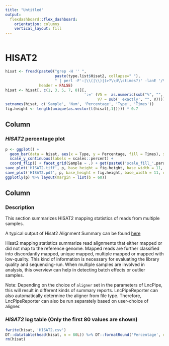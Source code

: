 ```yaml
---
title: "Untitled"
output: 
  flexdashboard::flex_dashboard:
    orientation: columns
    vertical_layout: fill
---
```


```r
```

HISAT2 {data-navmenu="Aligning"}
=====================================

```r
hisat <- fread(paste0("grep -H '' ",
                      paste(type.list$Hisat2, collapse=" "),
                      " | perl -F':|\\(|\\)|(>?\\d\\stimes?)' -lanE '/%/ and /aligned/ ? say join qq{\t}, @F : next'"),
               header = FALSE)
hisat <- hisat[, c(1, 3, 5, 7, 8)][,
                                   ':=' (V5 =  as.numeric(sub("%", "", V5, fixed = TRUE)) / 100,
                                         V7 = sub(' exactly', "", V7))][, V1 := tstrsplit(V1, .Platform$file.sep)[[length(tstrsplit(V1, .Platform$file.sep))]]][, V1 := tstrsplit(V1, '[._]')[[1]]]
setnames(hisat, c('Sample', 'Num', 'Percentage', 'Type', 'Times'))
fig.height <- length(unique(as.vector(t(hisat[,1])))) * 0.7
```

Column
-------------------------------------

### *HISAT2* percentage plot

```r
p <- ggplot() +
  geom_bar(data = hisat, aes(x = Type, y = Percentage, fill = Times), stat = 'identity') +
  scale_y_continuous(labels = scales::percent) +
  coord_flip() + facet_grid(Sample ~ .) + get(paste0('scale_fill_',params$theme))()
save_plot('HISAT2.tiff', p, base_height = fig.height, base_width = 11, dpi = 300, compression = 'lzw')
save_plot('HISAT2.pdf', p, base_height = fig.height, base_width = 11, dpi = 300)
ggplotly(p) %>% layout(margin = list(b = 60))
```

Column
-------------------------------------

### Description

This section summarizes HISAT2 mapping statistics of reads from multiple samples.  

A typical output of Hisat2 Alignment Summary can be found [here](https://github.com/bioinformatist/LncPipeReporter/blob/master/inst/extdata/demo_results/N1037.log)

Hisat2 mapping statistics summarize read alignments that either mapped or did not map to the reference genome. Mapped reads are further classified into discordantly mapped, unique mapped, multiple mapped or mapped with low-quality. This kind of information is necessary for evaluating the library quality and sequencing-run. When multiple samples are involved in analysis, this overview can help in detecting batch effects or outlier samples.

Note: Depending on the choice of `aligner` set in the parameters of LncPipe, this will result in different kinds of summary reports. LncPipeReporter can also automatically determine the aligner from file type. Therefore, LncPipeReporter can also be run separately based on user-choice of aligner.

### *HISAT2* log table (Only the first 80 values are shown)

```r
fwrite(hisat, 'HISAT2.csv')
DT::datatable(head(hisat, n = 80L)) %>% DT::formatRound('Percentage', digits = 2)
rm(hisat)
```
